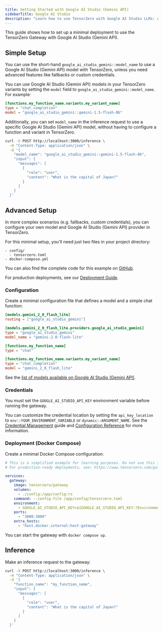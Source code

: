 ```yaml
---
title: Getting Started with Google AI Studio (Gemini API)
sidebarTitle: Google AI Studio
description: "Learn how to use TensorZero with Google AI Studio LLMs: open-source gateway, observability, optimization, evaluations, and experimentation."
---
```


This guide shows how to set up a minimal deployment to use the TensorZero Gateway with Google AI Studio (Gemini API).

## Simple Setup

You can use the short-hand `google_ai_studio_gemini::model_name` to use a Google AI Studio (Gemini API) model with TensorZero, unless you need advanced features like fallbacks or custom credentials.

You can use Google AI Studio (Gemini API) models in your TensorZero variants by setting the `model` field to `google_ai_studio_gemini::model_name`.
For example:

```toml {3}
[functions.my_function_name.variants.my_variant_name]
type = "chat_completion"
model = "google_ai_studio_gemini::gemini-1.5-flash-8b"
```

Additionally, you can set `model_name` in the inference request to use a specific Google AI Studio (Gemini API) model, without having to configure a function and variant in TensorZero.

```bash {4}
curl -X POST http://localhost:3000/inference \
  -H "Content-Type: application/json" \
  -d '{
    "model_name": "google_ai_studio_gemini::gemini-1.5-flash-8b",
    "input": {
      "messages": [
        {
          "role": "user",
          "content": "What is the capital of Japan?"
        }
      ]
    }
  }'
```

## Advanced Setup

In more complex scenarios (e.g. fallbacks, custom credentials), you can configure your own model and Google AI Studio (Gemini API) provider in TensorZero.

For this minimal setup, you'll need just two files in your project directory:

```
- config/
  - tensorzero.toml
- docker-compose.yml
```

<Tip>

You can also find the complete code for this example on [GitHub](https://github.com/tensorzero/tensorzero/tree/main/examples/guides/providers/google-ai-studio-gemini).

</Tip>

For production deployments, see our [Deployment Guide](/gateway/deployment/).

### Configuration

Create a minimal configuration file that defines a model and a simple chat function:

```toml title="config/tensorzero.toml"
[models.gemini_2_0_flash_lite]
routing = ["google_ai_studio_gemini"]

[models.gemini_2_0_flash_lite.providers.google_ai_studio_gemini]
type = "google_ai_studio_gemini"
model_name = "gemini-2.0-flash-lite"

[functions.my_function_name]
type = "chat"

[functions.my_function_name.variants.my_variant_name]
type = "chat_completion"
model = "gemini_2_0_flash_lite"
```

See the [list of models available on Google AI Studio (Gemini API)](https://ai.google.dev/gemini-api/models/gemini).

### Credentials

You must set the `GOOGLE_AI_STUDIO_API_KEY` environment variable before running the gateway.

You can customize the credential location by setting the `api_key_location` to `env::YOUR_ENVIRONMENT_VARIABLE` or `dynamic::ARGUMENT_NAME`.
See the [Credential Management](/gateway/guides/credential-management/) guide and [Configuration Reference](/gateway/configuration-reference/) for more information.

### Deployment (Docker Compose)

Create a minimal Docker Compose configuration:

```yaml title="docker-compose.yml"
# This is a simplified example for learning purposes. Do not use this in production.
# For production-ready deployments, see: https://www.tensorzero.com/gateway/deployment

services:
  gateway:
    image: tensorzero/gateway
    volumes:
      - ./config:/app/config:ro
    command: --config-file /app/config/tensorzero.toml
    environment:
      - GOOGLE_AI_STUDIO_API_KEY=${GOOGLE_AI_STUDIO_API_KEY:?Environment variable GOOGLE_AI_STUDIO_API_KEY must be set.}
    ports:
      - "3000:3000"
    extra_hosts:
      - "host.docker.internal:host-gateway"
```

You can start the gateway with `docker compose up`.

## Inference

Make an inference request to the gateway:

```bash
curl -X POST http://localhost:3000/inference \
  -H "Content-Type: application/json" \
  -d '{
    "function_name": "my_function_name",
    "input": {
      "messages": [
        {
          "role": "user",
          "content": "What is the capital of Japan?"
        }
      ]
    }
  }'
```
